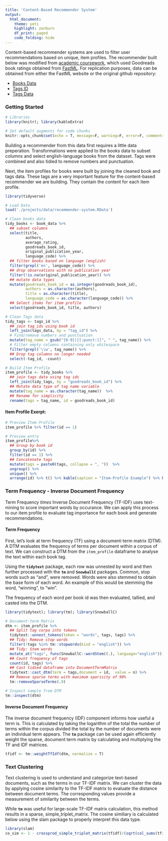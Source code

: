 ```yaml
---
title: 'Content-Based Recommender System'
output: 
  html_document:
    theme: yeti
    highlight: zenburn
    df_print: paged
    code_folding: hide
---
```


<div>
<p>
Content-based recommender systems are used to filter user recommendations based on unique, item profiles. The recommender built below was modified from <a href="https://github.com/jemceach/recommender-systems/blob/master/project-2/report.ipynb" target="_blank">academic coursework</a>, which used Goodreads book ratings obtained from <a href="https://fastml.com/goodbooks-10k-a-new-dataset-for-book-recommendations/" target="_blank">FastML</a>. For replication purposes, data can be obtained from either the FastML website or the original github repository:  
<ul>
  <li>
    <a href="https://raw.githubusercontent.com/jemceach/recommender-systems/master/project-2/data/books.csv" target="_blank">Books Data</a>
  </li>
  <li>
  <a href="https://raw.githubusercontent.com/jemceach/recommender-systems/master/project-2/data/book_tags.csv"  target="_blank">Tags ID</a>
  </li>
  <li>
  <a href="https://raw.githubusercontent.com/jemceach/recommender-systems/master/project-2/data/tags.csv"  target="_blank">Tags Data</a>
  </li>
</ul>
</p>

<h3>Getting Started</h3>

```r
# Libraries 
library(knitr); library(kableExtra)

# Set default augments for code chunks
knitr::opts_chunk$set(echo = T, message=F, warning=F, error=F, comment=NA, fig.width=10, fig.height = 3, out.width='100%', tidy=F, tidy.opts=options(width=100))
```

<p>Building a recommender from this data first requires a little data preperation. Transformations were applied to the books data to subset columns and select english-language books from the dataset. Tags were combined and also tidied to remove numbers and punctuation.</p>
<p>Next, the item profiles for books were built by joining the cleaned book and tags data. These tags are a very important feature for the content-based recommender we are building. They contain the content for each item profile. </p>

```r
library(tidyverse)

# Load Data 
load('./projects/data/recommender-system.RData')

# Clean books data
tidy_books <- book_data %>%
  ## subset columns
  select(title, 
         authors,
         average_rating,
         goodreads_book_id, 
         original_publication_year, 
         language_code) %>%
  ## filter books based on language (english)
  filter(grepl('en', language_code)) %>%
  ## drop observations with no publication year
  filter(!is.na(original_publication_year)) %>%
  ## mutate data types
  mutate(goodreads_book_id = as.integer(goodreads_book_id),
         authors = as.character(authors),
         title = as.character(title),
         language_code = as.character(language_code)) %>%
  ## Select items for item profile
  select(goodreads_book_id, title, authors) 

# Clean Tags data
tidy_tags <- tags_id %>%
  ## join tag_ids using book id
  left_join(tags_data, by = "tag_id") %>%
  # Find/remove numbers and punctuation
  mutate(tag_name = gsub("[0-9]|[[:punct:]]", " ", tag_name)) %>%
  # Filter empty columns containing only whitespace
  filter(grepl('\\w', tag_name)) %>%
  ## Drop tag columns no longer needed 
  select(-tag_id, -count)

# Build Item Profile
item_profile <- tidy_books %>% 
  ## join tags data using tag ids 
  left_join(tidy_tags, by = "goodreads_book_id") %>% 
  ## Mutate data type of tag name variable 
  mutate(tag_name = as.character(tag_name))  %>%
  ## Rename for simplicity
  rename(tags = tag_name, id = goodreads_book_id) 
```

<h4>Item Profile Exerpt: </h4>

```r
# Preview Item Profile
item_profile %>% filter(id == 1)
```


```r
# Preview entry
item_profile%>%
  ## Group by book id 
  group_by(id) %>%
  filter(id == 1) %>%
  ## Concatenate tags
  mutate(tags = paste0(tags, collapse = ", "))  %>%
  ungroup() %>%
  unique() %>% 
  arrange(id) %>% t() %>% kable(caption = "Item-Profile Example") %>% kable_styling() %>% column_spec(1, bold=T)
```


<h3>Term Frequency - Inverse Document Frequency</h3>

<p>
Term Frequency *times* Inverse Document Frequency (TF-IDF) uses text-mining to score important words by occurance. We can apply this process to our item profile to evaluate tag importance for each book and generate recommendations.
</p>

<h4>Term Frequency</h4>
<p>
First, let's look at term frequency (TF) using a document-term matrix (DTM). A DTM evaluates the frequency of terms per document within a corpus of text. We can construct a DTM from the `item_profile` dataframe to analyse the text within each book tag. 
</p>
<p>
Using the **`tidytext`** package, each row was unnested by word and then further processed with the **`tm` ** and **`SnowballC`** packages. Common, stop words such as "and", were removed.  Words were also stemmed to obtain the base form of each word. An example of this would be stemming the word, "winning", to "win".
</p>
<p>
The frequency of each word per book id was then evaluated, tallied, and casted into the DTM. 
</p>
```r
library(tidytext); library(tm); library(SnowballC)

# Document-term Matrix 
dtm <- item_profile %>%
  ## Split tag corpa into tokens  
  tidytext::unnest_tokens(token = "words", tags, tags) %>%
  ## Tidy: Remove stop words
  filter(!tags %in% tm::stopwords(kind = "english")) %>%
  ## Tidy: Stem words
  mutate_at("tags", funs(SnowballC::wordStem((.), language="english"))) %>%
  ## Count frequency of tags
  count(id, tags) %>%
  ## Cast tidied dataframe into DocumentTermMatrix
  tidytext::cast_dtm(term = tags,document = id,  value = n) %>% 
  ## Remove sparse terms with maximum sparisity of 90%
  tm::removeSparseTerms(.9)

# Inspect sample from DTM
tm::inspect(dtm)
```

<h4> Inverse Document Frequency </h4>

<p>The inverse document frequency (IDF) component informs how useful a term is. This is calculated by taking the logarithm of the total the number of terms within the corpus divided the total by the number of documents were an individual term appears. The **`tm`** package can be used again efficiently weight the sparse, document term matrix by calculating and multiplying the TF and IDF matrices. </p>

```r
tfidf <- tm::weightTfIdf(dtm, normalize = T)
```

<h3>Text Clustering</h3>
<p>Text clustering is used to understand and categorize text-based documents, such as the terms in our TF-IDF matrix. We can cluster the data by applying cosine similarity to the TF-IDF matrix to evaluate the distance between document terms. The corresponding values provide a measurement of similarity between the terms. </p>

<p>While **`tm`** was useful for large-scale TF-IDF matrix calculation, this method results in a sparse, simple_triplet_matrix. The cosine similiary is calculated below using the slam package to properly interpret this data type.</p>

```r
library(slam)
co_sim <- 1 - crossprod_simple_triplet_matrix(tfidf)/(sqrt(col_sums(tfidf^2) %*% t(col_sums(tfidf^2))))

```






</div>
